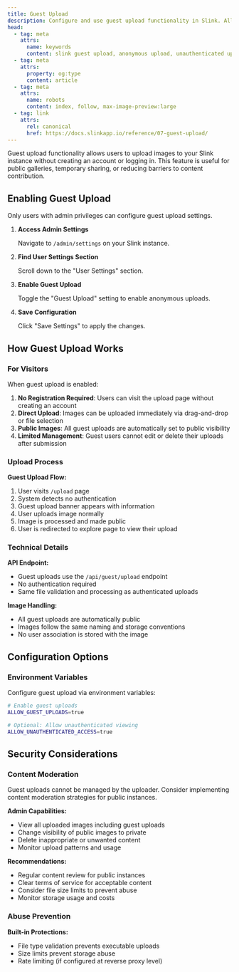 ```yaml
---
title: Guest Upload
description: Configure and use guest upload functionality in Slink. Allow unauthenticated users to upload images without creating accounts while maintaining control over content.
head:
  - tag: meta
    attrs:
      name: keywords
      content: slink guest upload, anonymous upload, unauthenticated upload, guest access, public upload, slink configuration, user registration optional
  - tag: meta
    attrs:
      property: og:type
      content: article
  - tag: meta
    attrs:
      name: robots
      content: index, follow, max-image-preview:large
  - tag: link
    attrs:
      rel: canonical
      href: https://docs.slinkapp.io/reference/07-guest-upload/
---
```



Guest upload functionality allows users to upload images to your Slink instance without creating an account or logging in. This feature is useful for public galleries, temporary sharing, or reducing barriers to content contribution.

## Enabling Guest Upload

<Aside type="caution" title="Admin Access Required">
  Only users with admin privileges can configure guest upload settings.
</Aside>

<Steps>

1. **Access Admin Settings**
   
   Navigate to `/admin/settings` on your Slink instance.

2. **Find User Settings Section**
   
   Scroll down to the "User Settings" section.

3. **Enable Guest Upload**
   
   Toggle the "Guest Upload" setting to enable anonymous uploads.

4. **Save Configuration**
   
   Click "Save Settings" to apply the changes.

</Steps>

## How Guest Upload Works

### For Visitors

When guest upload is enabled:

1. **No Registration Required**: Users can visit the upload page without creating an account
2. **Direct Upload**: Images can be uploaded immediately via drag-and-drop or file selection
3. **Public Images**: All guest uploads are automatically set to public visibility
4. **Limited Management**: Guest users cannot edit or delete their uploads after submission

### Upload Process

**Guest Upload Flow:**
1. User visits `/upload` page
2. System detects no authentication
3. Guest upload banner appears with information
4. User uploads image normally
5. Image is processed and made public
6. User is redirected to explore page to view their upload

### Technical Details

**API Endpoint:**
- Guest uploads use the `/api/guest/upload` endpoint
- No authentication required
- Same file validation and processing as authenticated uploads

**Image Handling:**
- All guest uploads are automatically public
- Images follow the same naming and storage conventions
- No user association is stored with the image

## Configuration Options

### Environment Variables

Configure guest upload via environment variables:

```bash
# Enable guest uploads
ALLOW_GUEST_UPLOADS=true

# Optional: Allow unauthenticated viewing
ALLOW_UNAUTHENTICATED_ACCESS=true
```

## Security Considerations

### Content Moderation

<Aside type="caution" title="Content Control">
  Guest uploads cannot be managed by the uploader. Consider implementing content moderation strategies for public instances.
</Aside>

**Admin Capabilities:**
- View all uploaded images including guest uploads
- Change visibility of public images to private
- Delete inappropriate or unwanted content
- Monitor upload patterns and usage

**Recommendations:**
- Regular content review for public instances
- Clear terms of service for acceptable content
- Consider file size limits to prevent abuse
- Monitor storage usage and costs

### Abuse Prevention

**Built-in Protections:**
- File type validation prevents executable uploads
- Size limits prevent storage abuse
- Rate limiting (if configured at reverse proxy level)

